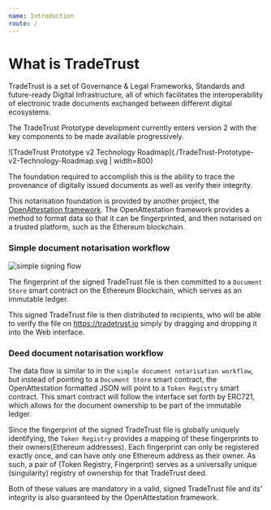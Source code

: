 ```yaml
---
name: Introduction
route: /
---
```


# What is TradeTrust

TradeTrust is a set of Governance & Legal Frameworks, Standards and future-ready Digital Infrastructure, all of which facilitates the interoperability of electronic trade documents exchanged between different digital ecosystems. 

The TradeTrust Prototype development currently enters version 2 with the key components to be made available progressively.

![TradeTrust Prototype v2 Technology Roadmap](./TradeTrust-Prototype-v2-Technology-Roadmap.svg | width=800)

The foundation required to accomplish this is the ability to trace the provenance of digitally issued documents as well as verify their integrity.

This notarisation foundation is provided by another project, the [OpenAttestation framework](https://github.com/Open-Attestation/open-attestation). The OpenAttestation framework provides a method to format data so that it can be fingerprinted, and then notarised on a trusted platform, such as the Ethereum blockchain.


### Simple document notarisation workflow

![simple signing flow](./simple-signing.svg)

The fingerprint of the signed TradeTrust file is then committed to a `Document Store` smart contract on the Ethereum Blockchain, which serves as an immutable ledger.

This signed TradeTrust file is then distributed to recipients, who will be able to verify the file on https://tradetrust.io simply by dragging and dropping it into the Web interface.


### Deed document notarisation workflow

The data flow is similar to in the `simple document notarisation workflow`, but instead of pointing to a `Document Store` smart contract,  the OpenAttestation formatted JSON will point to a `Token Registry` smart contract. This smart contract will follow the interface set forth by ERC721, which allows for the document ownership to be part of the immutable ledger.

Since the fingerprint of the signed TradeTrust file is globally uniquely identifying, the `Token Registry` provides a mapping of these fingerprints to their owners(Ethereum addresses). Each fingerprint can only be registered exactly once, and can have only one Ethereum address as their owner. As such, a pair of (Token Registry, Fingerprint) serves as a universally unique (singularity) registry of ownership for that TradeTrust deed.

Both of these values are mandatory in a valid, signed TradeTrust file and its' integrity is also guaranteed by the OpenAttestation framework.
